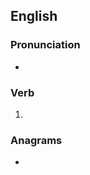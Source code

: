 ==English==

===Pronunciation===
* {{IPA|/æmpt/|lang=en}}

===Verb===
{{head|en|verb form}}

# {{en-past of|amp}}

===Anagrams===
* {{anagrams|en|a=ademp|AMEPD}}